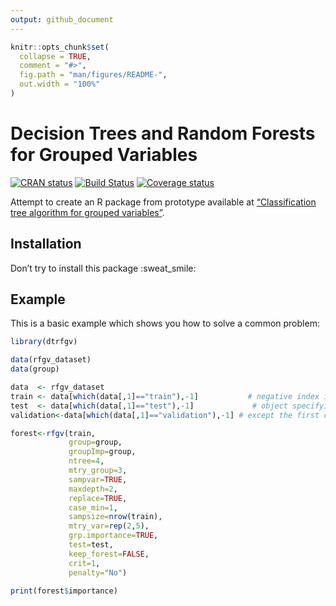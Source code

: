 ```yaml
---
output: github_document
---
```


<!-- README.md is generated from README.Rmd. Please edit that file -->

```r
knitr::opts_chunk$set(
  collapse = TRUE,
  comment = "#>",
  fig.path = "man/figures/README-",
  out.width = "100%"
)
```
# Decision Trees and Random Forests for Grouped Variables

<!-- badges: start -->
[![CRAN status](https://www.r-pkg.org/badges/version/dtrfgv)](https://cran.r-project.org/package=dtrfgv)
[![Build Status](https://travis-ci.org/dtrfgv/dtrfgv.svg?branch=master)](https://travis-ci.org/dtrfgv/dtrfgv)
[![Coverage status](https://codecov.io/gh/dtrfgv/dtrfgv/branch/master/graph/badge.svg)](https://codecov.io/github/dtrfgv/dtrfgv?branch=master)
<!-- badges: end -->

Attempt to create an R package from prototype available at ["Classification tree algorithm for grouped variables"](https://github.com/apoterie/TPLDA).

## Installation

Don't try to install this package :sweat_smile:

## Example

This is a basic example which shows you how to solve a common problem:

```r
library(dtrfgv)

data(rfgv_dataset)
data(group)

data  <- rfgv_dataset 
train <- data[which(data[,1]=="train"),-1]           # negative index into the `data` 
test  <- data[which(data[,1]=="test"),-1]             # object specifying all rows and all columns 
validation<-data[which(data[,1]=="validation"),-1] # except the first column.

forest<-rfgv(train,
             group=group,
             groupImp=group,
             ntree=4,
             mtry_group=3,
             sampvar=TRUE,
             maxdepth=2,
             replace=TRUE,
             case_min=1,
             sampsize=nrow(train),
             mtry_var=rep(2,5),
             grp.importance=TRUE,
             test=test,
             keep_forest=FALSE,
             crit=1,
             penalty="No")
  
print(forest$importance)
```
